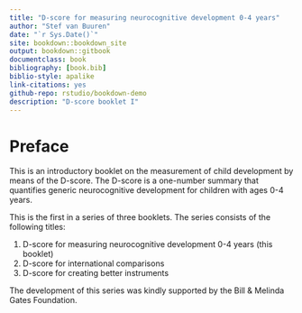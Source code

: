 --- 
title: "D-score for measuring neurocognitive development 0-4 years"
author: "Stef van Buuren"
date: "`r Sys.Date()`"
site: bookdown::bookdown_site
output: bookdown::gitbook
documentclass: book
bibliography: [book.bib]
biblio-style: apalike
link-citations: yes
github-repo: rstudio/bookdown-demo
description: "D-score booklet I"
---

# Preface {-}

This is an introductory booklet on the measurement of child development 
by means of the D-score. The D-score is a one-number summary that 
quantifies generic neurocognitive development for 
children with ages 0-4 years.

This is the first in a series of three booklets. The series consists 
of the following titles:

1. D-score for measuring neurocognitive development 0-4 years (this booklet)
2. D-score for international comparisons
3. D-score for creating better instruments

The development of this series was kindly supported by the 
Bill & Melinda Gates Foundation.
